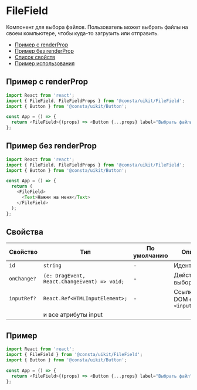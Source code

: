 
# FileField

Компонент для выбора файлов. Пользователь может выбрать файлы на своем компьютере, чтобы куда-то загрузить или отправить.

- [Пример с renderProp](#пример-с-renderprop)
- [Пример без renderProp](#пример-без-renderprop)
- [Список свойств](#свойства)
- [Пример использования](#пример)

## Пример с renderProp

<FileFieldExampleRenderProp />

```ts
import React from 'react';
import { FileField, FileFieldProps } from '@consta/uikit/FileField';
import { Button } from '@consta/uikit/Button';

const App = () => {
  return <FileField>{(props) => <Button {...props} label="Выбрать файлы" />}</FileField>;
};
```

## Пример без renderProp

<FileFieldExampleWithoutRenderProp />

```ts
import React from 'react';
import { FileField, FileFieldProps } from '@consta/uikit/FileField';
import { Button } from '@consta/uikit/Button';

const App = () => {
  return (
    <FileField>
      <Text>Нажми на меня</Text>
    </FileField>
  );
};
```

## Свойства

| Свойство    | Тип                                          | По умолчанию | Описание                        |
| ----------- | -------------------------------------------- | ------------ | ------------------------------- |
| `id`        | `string`                                     | -            | Идентификатор                   |
| `onChange?` | `(e: DragEvent, React.ChangeEvent) => void;` | -            | Действие при выборе файла       |
| `inputRef?` | `React.Ref<HTMLInputElement>;`               | -            | Ссылка на DOM елемент `<input>` |
|             | и все атрибуты input                         |              |                                 |

## Пример

```ts
import React from 'react';
import { FileField } from '@consta/uikit/FileField';
import { Button } from '@consta/uikit/Button';

const App = () => {
  return <FileField>{(props) => <Button {...props} label="Выбрать файл" />}</FileField>;
};
```
